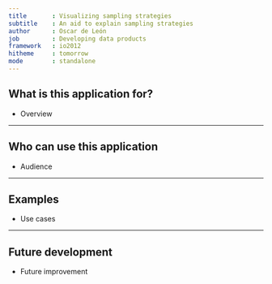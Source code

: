 ```yaml
---
title       : Visualizing sampling strategies
subtitle    : An aid to explain sampling strategies
author      : Oscar de León
job         : Developing data products
framework   : io2012
hitheme     : tomorrow 
mode        : standalone
---
```


## What is this application for?

- Overview


---

## Who can use this application

- Audience


---

## Examples

- Use cases

---

## Future development

- Future improvement
